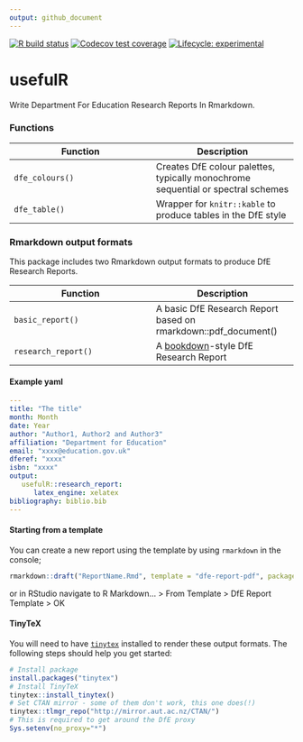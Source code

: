 ```yaml
---
output: github_document
---
```


<!-- README.md is generated from README.Rmd. Please edit that file -->

<!-- badges: start -->
  [![R build status](https://github.com/l-hodge/usefulr/workflows/R-CMD-check/badge.svg)](https://github.com/l-hodge/usefulr/actions)
  [![Codecov test coverage](https://codecov.io/gh/l-hodge/usefulR/branch/master/graph/badge.svg)](https://codecov.io/gh/l-hodge/usefulR?branch=master)
  [![Lifecycle: experimental](https://img.shields.io/badge/lifecycle-experimental-orange.svg)](https://www.tidyverse.org/lifecycle/#experimental)
<!-- badges: end -->

# usefulR

Write Department For Education Research Reports In Rmarkdown.

### Functions

| Function | Description |
|----|----|
| `dfe_colours()` | Creates DfE colour palettes, typically monochrome sequential or spectral schemes |
| `dfe_table()` | Wrapper for `knitr::kable` to produce tables in the DfE style |

### Rmarkdown output formats

This package includes two Rmarkdown output formats to produce DfE Research Reports.

| Function | Description |
|----|----|
| `basic_report()` | A basic DfE Research Report based on rmarkdown::pdf_document() |
| `research_report()` | A [bookdown](https://bookdown.org/yihui/bookdown/)-style DfE Research Report |

#### Example yaml

```yaml
---
title: "The title"
month: Month
date: Year
author: "Author1, Author2 and Author3"
affiliation: "Department for Education"
email: "xxxx@education.gov.uk"
dferef: "xxxx"
isbn: "xxxx"
output: 
   usefulR::research_report:
      latex_engine: xelatex
bibliography: biblio.bib
---

```

#### Starting from a template

You can create a new report using the template by using `rmarkdown` in the console;

```r
rmarkdown::draft("ReportName.Rmd", template = "dfe-report-pdf", package = "usefulR")
```

or in RStudio navigate to R Markdown... > From Template > DfE Report Template > OK

#### TinyTeX

You will need to have [`tinytex`](https://yihui.org/tinytex/) installed to render these output formats. The following steps should help you get started:

```r
# Install package
install.packages("tinytex") 
# Install TinyTeX
tinytex::install_tinytex()
# Set CTAN mirror - some of them don't work, this one does(!)
tinytex::tlmgr_repo("http://mirror.aut.ac.nz/CTAN/")
# This is required to get around the DfE proxy
Sys.setenv(no_proxy="*")
```

